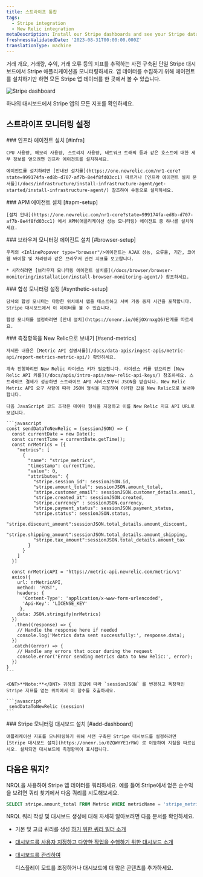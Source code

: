 ```yaml
---
title: 스트라이프 통합
tags:
  - Stripe integration
  - New Relic integration
metaDescription: Install our Stripe dashboards and see your Stripe data in New Relic.
freshnessValidatedDate: '2023-08-31T00:00:00.000Z'
translationType: machine
---
```


거래 개요, 거래량, 수익, 거래 오류 등의 지표를 추적하는 사전 구축된 단일 Stripe 대시보드에서 Stripe 애플리케이션을 모니터링하세요. 앱 데이터를 수집하기 위해 에이전트를 설치하기만 하면 모든 Stripe 앱 데이터를 한 곳에서 볼 수 있습니다.

<img
  title="Stripe"
  alt="Stripe dashboard"
  src="/images/infrastructure_screenshot-stripe-dashboard.webp"
/>

<figcaption>
  하나의 대시보드에서 Stripe 앱의 모든 지표를 확인하세요.
</figcaption>

## 스트라이프 모니터링 설정

<Steps>
  <Step>
    ### 인프라 에이전트 설치 [#infra]

    CPU 사용량, 메모리 사용량, 스토리지 사용량, 네트워크 트래픽 등과 같은 호스트에 대한 세부 정보를 얻으려면 인프라 에이전트를 설치하세요.

    에이전트를 설치하려면 [안내된 설치를](https://one.newrelic.com/nr1-core?state=999174fa-ed8b-d707-af7b-8e4f8fd03cc1) 따르거나 [인프라 에이전트 설치 문서를](/docs/infrastructure/install-infrastructure-agent/get-started/install-infrastructure-agent/) 참조하여 수동으로 설치하세요.
  </Step>

  <Step>
    ### APM 에이전트 설치 [#apm-setup]

    [설치 안내](https://one.newrelic.com/nr1-core?state=999174fa-ed8b-d707-af7b-8e4f8fd03cc1) 에서 APM(애플리케이션 성능 모니터링) 에이전트 중 하나를 설치하세요.
  </Step>

  <Step>
    ### 브라우저 모니터링 에이전트 설치 [#browser-setup]

    우리의 <InlinePopover type="browser"/>에이전트는 AJAX 성능, 오류율, 기간, 코어 웹 바이탈 및 처리량과 같은 브라우저 관련 지표를 보고합니다.

    * 시작하려면 [브라우저 모니터링 에이전트 설치를](/docs/browser/browser-monitoring/installation/install-browser-monitoring-agent/) 참조하세요.
  </Step>

  <Step>
    ### 합성 모니터링 설정 [#synthetic-setup]

    당사의 합성 모니터는 다양한 위치에서 앱을 테스트하고 서버 가동 중지 시간을 포착합니다. Stripe 대시보드에서 이 데이터를 볼 수 있습니다.

    합성 모니터를 설정하려면 [안내 설치](https://onenr.io/0EjOXrnxgQ6)단계를 따르세요.
  </Step>

  <Step>
    ### 측정항목을 New Relic으로 보내기 [#send-metrics]

    자세한 내용은 [Metric API 설명서를](/docs/data-apis/ingest-apis/metric-api/report-metrics-metric-api/) 확인하세요.

    계속 진행하려면 New Relic 라이센스 키가 필요합니다. 라이센스 키를 얻으려면 [New Relic API 키를](/docs/apis/intro-apis/new-relic-api-keys/) 참조하세요. 스트라이프 결제가 성공하면 스트라이프 API 서비스로부터 JSON을 받습니다. New Relic Metric API 요구 사항에 따라 JSON 형식을 지정하여 이러한 값을 New Relic으로 보내야 합니다.

    다음 JavaScript 코드 조각은 데이터 형식을 지정하고 이를 New Relic 지표 API URL로 보냅니다.

    ```javascript
    const sendDataToNewRelic = (sessionJSON) => {
      const currentDate = new Date();
      const currentTime = currentDate.getTime();
      const nrMetrics = [{
        "metrics": [
          {
            "name": "stripe_metrics",
            "timestamp": currentTime,
            "value": 0,
            "attributes": {
              "stripe.session_id": sessionJSON.id,
              "stripe.amount_total": sessionJSON.amount_total,
              "stripe.customer_email": sessionJSON.customer_details.email,
              "stripe.created_at": sessionJSON.created,
              "stripe.currency" : sessionJSON.currency,
              "stripe.payment_status": sessionJSON.payment_status,
              "stripe.status": sessionJSON.status,
              "stripe.discount_amount":sessionJSON.total_details.amount_discount,
              "stripe.shipping_amount":sessionJSON.total_details.amount_shipping,
              "stripe.tax_amount":sessionJSON.total_details.amount_tax
            }
          }
        ]
      }]

      const nrMetricAPI = 'https://metric-api.newrelic.com/metric/v1'
      axios({
        url: nrMetricAPI,
        method: 'POST',
        headers: {
          'Content-Type': 'application/x-www-form-urlencoded',
          'Api-Key': 'LICENSE_KEY'
         },
        data: JSON.stringify(nrMetrics)
      })
       .then((response) => {
        // Handle the response here if needed
        console.log('Metrics data sent successfully:', response.data);
      })
      .catch((error) => {
        // Handle any errors that occur during the request
        console.error('Error sending metrics data to New Relic:', error);
      })
    }
    ```

    <DNT>**Note:**</DNT> 귀하의 응답에 따라 `sessionJSON` 를 변경하고 독창적인 Stripe 지표를 얻는 위치에서 이 함수를 호출하세요.

    ```javascript
     sendDataToNewRelic (session)
    ```
  </Step>

  <Step>
    ### Stripe 모니터링 대시보드 설치 [#add-dashboard]

    애플리케이션 지표를 모니터링하기 위해 사전 구축된 Stripe 대시보드를 설정하려면 [Stripe 대시보드 설치](https://onenr.io/0ZQWYYE1rRW) 로 이동하여 지침을 따르십시오. 설치되면 대시보드에 측정항목이 표시됩니다.
  </Step>
</Steps>

## 다음은 뭐지?

NRQL을 사용하여 Stripe 앱 데이터를 쿼리하세요. 예를 들어 Stripe에서 얻은 순수익을 보려면 쿼리 찾기에서 다음 쿼리를 시도해보세요.

```sql
SELECT stripe.amount_total FROM Metric WHERE metricName = 'stripe_metrics'
```

NRQL 쿼리 작성 및 대시보드 생성에 대해 자세히 알아보려면 다음 문서를 확인하세요.

* 기본 및 고급 쿼리를 생성 [하기 위한 쿼리 빌더 소개](/docs/query-your-data/explore-query-data/query-builder/introduction-query-builder)

* [대시보드를 사용자 지정하고 다양한 작업을 수행하기 위한 대시보드 소개](/docs/query-your-data/explore-query-data/dashboards/introduction-dashboards)

* [대시보드를 관리하여](/docs/query-your-data/explore-query-data/dashboards/manage-your-dashboard)

  <InlinePopover type="dashboards"/>

  디스플레이 모드를 조정하거나 대시보드에 더 많은 콘텐츠를 추가하세요.
